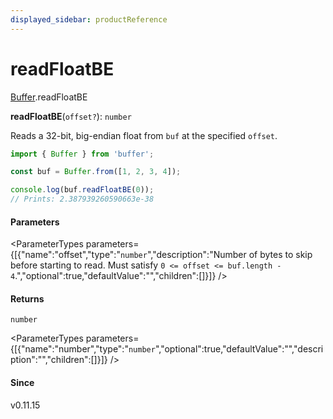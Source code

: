 ```yaml
---
displayed_sidebar: productReference
---
```



# readFloatBE

[Buffer](../../interfaces/Buffer.mdx).readFloatBE

**readFloatBE**(`offset?`): `number`

Reads a 32-bit, big-endian float from `buf` at the specified `offset`.

```js
import { Buffer } from 'buffer';

const buf = Buffer.from([1, 2, 3, 4]);

console.log(buf.readFloatBE(0));
// Prints: 2.387939260590663e-38
```

#### Parameters

<ParameterTypes parameters={[{"name":"offset","type":"`number`","description":"Number of bytes to skip before starting to read. Must satisfy `0 <= offset <= buf.length - 4`.","optional":true,"defaultValue":"","children":[]}]} />

#### Returns

`number`

<ParameterTypes parameters={[{"name":"number","type":"`number`","optional":true,"defaultValue":"","description":"","children":[]}]} />

#### Since

v0.11.15
